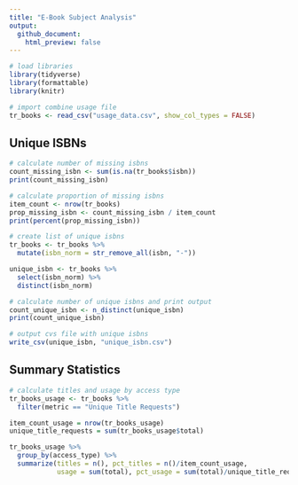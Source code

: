 ```yaml
---
title: "E-Book Subject Analysis"
output: 
  github_document:
    html_preview: false
---
```


```r
# load libraries
library(tidyverse)
library(formattable)
library(knitr)
```

```r
# import combine usage file
tr_books <- read_csv("usage_data.csv", show_col_types = FALSE)
```

## Unique ISBNs

```r
# calculate number of missing isbns
count_missing_isbn <- sum(is.na(tr_books$isbn))
print(count_missing_isbn)

# calculate proportion of missing isbns
item_count <- nrow(tr_books)
prop_missing_isbn <- count_missing_isbn / item_count
print(percent(prop_missing_isbn))

# create list of unique isbns
tr_books <- tr_books %>%
  mutate(isbn_norm = str_remove_all(isbn, "-"))

unique_isbn <- tr_books %>%
  select(isbn_norm) %>%
  distinct(isbn_norm)

# calculate number of unique isbns and print output
count_unique_isbn <- n_distinct(unique_isbn)
print(count_unique_isbn)

# output cvs file with unique isbns
write_csv(unique_isbn, "unique_isbn.csv")
```

## Summary Statistics

```r
# calculate titles and usage by access type
tr_books_usage <- tr_books %>%
  filter(metric == "Unique Title Requests")

item_count_usage = nrow(tr_books_usage)
unique_title_requests = sum(tr_books_usage$total)

tr_books_usage %>%
  group_by(access_type) %>%
  summarize(titles = n(), pct_titles = n()/item_count_usage,
            usage = sum(total), pct_usage = sum(total)/unique_title_requests)
  

```


